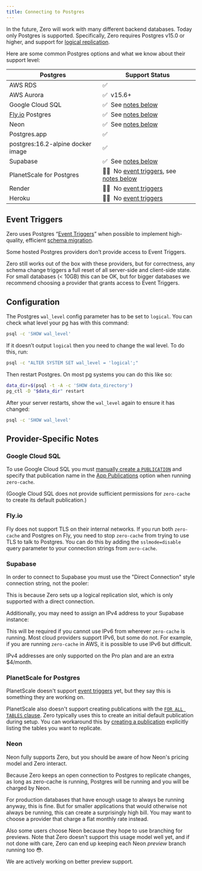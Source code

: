 ```yaml
---
title: Connecting to Postgres
---
```


In the future, Zero will work with many different backend databases. Today only Postgres is supported. Specifically, Zero requires Postgres v15.0 or higher, and support for [logical replication](https://www.postgresql.org/docs/current/logical-replication.html).

Here are some common Postgres options and what we know about their support level:

| Postgres                          | Support Status                                                                                                |
| --------------------------------- | ------------------------------------------------------------------------------------------------------------- |
| AWS RDS                           | ✅ |
| AWS Aurora                        | ✅&nbsp;&nbsp;v15.6+ |
| Google Cloud SQL                  | ✅&nbsp;&nbsp;See [notes below](#google-cloud-sql) |
| [Fly.io](http://Fly.io) Postgres  | ✅&nbsp;&nbsp;See [notes below](#flyio) |
| Neon                              | ✅&nbsp;&nbsp;See [notes below](#neon) |
| Postgres.app                      | ✅ |
| postgres:16.2-alpine docker image | ✅ |
| Supabase                          | ✅&nbsp;&nbsp;See [notes below](#supabase) |
| PlanetScale for Postgres | 🤷‍♂️&nbsp;&nbsp;No [event triggers](#event-triggers), see [notes below](#planetscale-for-postgres) |
| Render                            | 🤷‍♂️&nbsp;&nbsp;No [event triggers](#event-triggers) |
| Heroku                            | 🤷‍♂️&nbsp;&nbsp;No [event triggers](#event-triggers) |

## Event Triggers

Zero uses Postgres “[Event Triggers](https://www.postgresql.org/docs/current/sql-createeventtrigger.html)” when possible to implement high-quality, efficient [schema migration](zero-schema/#migrations).

Some hosted Postgres providers don’t provide access to Event Triggers.

Zero still works out of the box with these providers, but for correctness, any schema change triggers a full reset of all server-side and client-side state. For small databases (< 10GB) this can be OK, but for bigger databases we recommend choosing a provider that grants access to Event Triggers.

## Configuration

The Postgres `wal_level` config parameter has to be set to `logical`. You can check what level your pg has with this command:

```bash
psql -c 'SHOW wal_level'
```

If it doesn’t output `logical` then you need to change the wal level. To do this, run:

```bash
psql -c "ALTER SYSTEM SET wal_level = 'logical';"
```

Then restart Postgres. On most pg systems you can do this like so:

```bash
data_dir=$(psql -t -A -c 'SHOW data_directory')
pg_ctl -D "$data_dir" restart
```

After your server restarts, show the `wal_level` again to ensure it has changed:

```bash
psql -c 'SHOW wal_level'
```

## Provider-Specific Notes

### Google Cloud SQL

To use Google Cloud SQL you must [manually create a `PUBLICATION`](/docs/postgres-support#limiting-replication)
and specify that publication name in the [App Publications](/docs/zero-cache-config#app-publications)
option when running `zero-cache`.

(Google Cloud SQL does not provide sufficient permissions for `zero-cache` to create its default publication.)

### Fly.io

Fly does not support TLS on their internal networks. If you run both `zero-cache` and Postgres on Fly, you need
to stop `zero-cache` from trying to use TLS to talk to Postgres. You can do this by adding the `sslmode=disable`
query parameter to your connection strings from `zero-cache`.

### Supabase

In order to connect to Supabase you must use the "Direct Connection" style connection string, not the pooler:

<ImageLightbox
  src="/images/connecting-to-postgres/direct.png"
  caption='Use the "Direct Connection" option to connect zero-cache to your Supabase database.'
/>

This is because Zero sets up a logical replication slot, which is only supported with a direct connection.

Additionally, you may need to assign an IPv4 address to your Supabase instance:

<ImageLightbox
  src="/images/connecting-to-postgres/ipv4.png"
  caption="Assign an IPv4 address if you have trouble connecting from residential internet."
/>

This will be required if you
cannot use IPv6 from wherever `zero-cache` is running. Most cloud providers
support IPv6, but some do not. For example, if you are running `zero-cache` in AWS, it is possible to use IPv6 but
difficult.

IPv4 addresses are only supported on the Pro plan and are an extra $4/month.

### PlanetScale for Postgres

PlanetScale doesn't support [event triggers](#event-triggers) yet, but they say this is something they are working on.

PlanetScale also doesn't support creating publications with the [`FOR ALL TABLES` clause](https://www.postgresql.org/docs/current/sql-createpublication.html). Zero typically uses this to create an initial default publication during setup. You can workaround this by [creating a publication](postgres-support#limiting-replication) explicitly listing the tables you want to replicate.

### Neon

Neon fully supports Zero, but you should be aware of how Neon's pricing model and Zero interact.

Because Zero keeps an open connection to Postgres to replicate changes, as long as zero-cache is running, Postgres will be running and you will be charged by Neon.

For production databases that have enough usage to always be running anyway, this is fine. But for smaller applications that would otherwise not always be running, this can create a surprisingly high bill. You may want to choose a provider that charge a flat monthly rate instead.

Also some users choose Neon because they hope to use branching for previews. Note that Zero doesn't support this usage model well yet, and if not done with care, Zero can end up keeping each Neon *preview* branch running too 😳.

We are actively working on better preview support.
